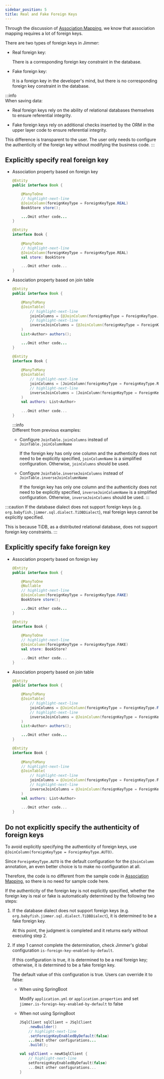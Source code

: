 ```yaml
---
sidebar_position: 5
title: Real and Fake Foreign Keys  
---
```



Through the discussion of [Association Mapping](./association), we know that association mapping requires a lot of foreign keys.

There are two types of foreign keys in Jimmer:

- Real foreign key:

    There is a corresponding foreign key constraint in the database.
    
- Fake foreign key:

    It is a foreign key in the developer's mind, but there is no corresponding foreign key constraint in the database.

:::info  
When saving data:

- Real foreign keys rely on the ability of relational databases themselves to ensure referential integrity.

- Fake foreign keys rely on additional checks inserted by the ORM in the upper layer code to ensure referential integrity.

This difference is transparent to the user. The user only needs to configure the authenticity of the foreign key without modifying the business code.
:::

## Explicitly specify real foreign key

- Association property based on foreign key

    <Tabs groupId="language">
    <TabItem value="java" label="Java">

    ```java title="Book.java"
    @Entity
    public interface Book {

        @ManyToOne  
        // highlight-next-line
        @JoinColumn(foreignKeyType = ForeignKeyType.REAL)
        BookStore store();

        ...Omit other code...
    }
    ```

    </TabItem>
    <TabItem value="kotlin" label="Kotlin">

    ```kotlin title="Book.kt"
    @Entity
    interface Book {
        
        @ManyToOne
        // highlight-next-line  
        @JoinColumn(foreignKeyType = ForeignKeyType.REAL)
        val store: BookStore

        ...Omit other code...
    }
    ```

    </TabItem>
    </Tabs>

- Association property based on join table

    <Tabs groupId="language">
    <TabItem value="java" label="Java">

    ```java title="Book.java"
    @Entity
    public interface Book {

        @ManyToMany
        @JoinTable(
            // highlight-next-line
            joinColumns = {@JoinColumn(foreignKeyType = ForeignKeyType.REAL)},
            // highlight-next-line
            inverseJoinColumns = {@JoinColumn(foreignKeyType = ForeignKeyType.REAL)}
        )
        List<Author> authors();

        ...Omit other code...
    }
    ```

    </TabItem>
    <TabItem value="kotlin" label="Kotlin">

    ```kotlin title="Book.kt"
    @Entity
    interface Book {
        
        @ManyToMany
        @JoinTable(
            // highlight-next-line
            joinColumns = [JoinColumn(foreignKeyType = ForeignKeyType.REAL)],
            // highlight-next-line
            inverseJoinColumns = [JoinColumn(foreignKeyType = ForeignKeyType.REAL)]
        )
        val authors: List<Author>
        
        ...Omit other code...
    }
    ```

    </TabItem>
    </Tabs>

    :::info  
    Different from previous examples:
    
    -   Configure `JoinTable.joinColumns` instead of `JoinTable.joinColumnName`

        If the foreign key has only one column and the authenticity does not need to be explicitly specified, `joinColumnName` is a simplified configuration. Otherwise, `joinColumns` should be used.

    -   Configure `JoinTable.inverseJoinColumns` instead of `JoinTable.inverseJoinColumnName` 

        If the foreign key has only one column and the authenticity does not need to be explicitly specified, `inverseJoinColumnName` is a simplified configuration. Otherwise, `inverseJoinColumns` should be used.
    :::

:::caution
If the database dialect does not support foreign keys (e.g. `org.babyfish.jimmer.sql.dialect.TiDBDialect`), real foreign keys cannot be explicitly specified. 

This is because TiDB, as a distributed relational database, does not support foreign key constraints.
:::

## Explicitly specify fake foreign key

- Association property based on foreign key

    <Tabs groupId="language">
    <TabItem value="java" label="Java">

    ```java title="Book.java"
    @Entity
    public interface Book {

        @ManyToOne
        @Nullable
        // highlight-next-line
        @JoinColumn(foreignKeyType = ForeignKeyType.FAKE)
        BookStore store();

        ...Omit other code...
    }
    ```

    </TabItem>
    <TabItem value="kotlin" label="Kotlin">

    ```kotlin title="Book.kt"
    @Entity
    interface Book {
        
        @ManyToOne
        // highlight-next-line
        @JoinColumn(foreignKeyType = ForeignKeyType.FAKE)
        val store: BookStore?

        ...Omit other code...
    }
    ```

    </TabItem>
    </Tabs>

- Association property based on join table

    <Tabs groupId="language">
    <TabItem value="java" label="Java">

    ```java title="Book.java"
    @Entity
    public interface Book {

        @ManyToMany
        @JoinTable(
            // highlight-next-line
            joinColumns = @JoinColumn(foreignKeyType = ForeignKeyType.FAKE),
            // highlight-next-line
            inverseJoinColumns = @JoinColumn(foreignKeyType = ForeignKeyType.FAKE)
        )
        List<Author> authors();

        ...Omit other code...
    }
    ```

    </TabItem>
    <TabItem value="kotlin" label="Kotlin">

    ```kotlin title="Book.kt"
    @Entity
    interface Book {
        
        @ManyToMany
        // highlight-next-line
        @JoinTable(
            // highlight-next-line
            joinColumns = @JoinColumn(foreignKeyType = ForeignKeyType.FAKE),
            // highlight-next-line
            inverseJoinColumns = @JoinColumn(foreignKeyType = ForeignKeyType.FAKE)
        )
        val authors: List<Author>
        
        ...Omit other code...
    }
    ```

    </TabItem>
    </Tabs>

## Do not explicitly specify the authenticity of foreign keys  

To avoid explicitly specifying the authenticity of foreign keys, use `@JoinColumn(foreignKeyType = ForeignKeyType.AUTO)`.

Since `ForeignKeyType.AUTO` is the default configuration for the `@JoinColumn` annotation, an even better choice is to make no configuration at all.

Therefore, the code is no different from the sample code in [Association Mapping](./association), so there is no need for sample code here.

If the authenticity of the foreign key is not explicitly specified, whether the foreign key is real or fake is automatically determined by the following two steps:

1. If the database dialect does not support foreign keys (e.g. `org.babyfish.jimmer.sql.dialect.TiDBDialect`), it is determined to be a fake foreign key.

    At this point, the judgment is completed and it returns early without executing step 2.

2. If step 1 cannot complete the determination, check Jimmer's global configuration `is-foreign-key-enabled-by-default`.

    If this configuration is true, it is determined to be a real foreign key; otherwise, it is determined to be a fake foreign key.
    
    The default value of this configuration is true. Users can override it to false:

    - When using SpringBoot
        
        Modify `application.yml` or `application.properties` and set `jimmer.is-foreign-key-enabled-by-default` to false

    - When not using SpringBoot

        <Tabs groupId="language">
        <TabItem value="java" label="Java">

        ```java
        JSqlClient sqlClient = JSqlClient
            .newBuilder()
            // highlight-next-line
            .setForeignKeyEnabledByDefault(false)
            ...Omit other configurations...
            .build();
        ```

        </TabItem>
        <TabItem value="kotlin" label="Kotlin">

        ```kotlin
        val sqlClient = newKSqlClient {
            // highlight-next-line
            setForeignKeyEnabledByDefault(false)
            ...Omit other configurations...
        }
        ```

        </TabItem>
        </Tabs>